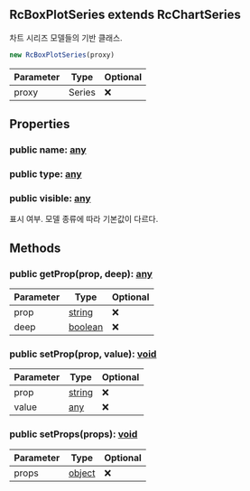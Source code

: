 ## RcBoxPlotSeries extends RcChartSeries
차트 시리즈 모델들의 기반 클래스.



```typescript
new RcBoxPlotSeries(proxy)
```
| Parameter | Type | Optional |
| ----------- | ----------- | ----------- |
| proxy | Series | ❌ |


## Properties
### public name: [any](https://www.typescriptlang.org/docs/handbook/2/everyday-types.html#any)

### public type: [any](https://www.typescriptlang.org/docs/handbook/2/everyday-types.html#any)

### public visible: [any](https://www.typescriptlang.org/docs/handbook/2/everyday-types.html#any)
표시 여부.
모델 종류에 따라 기본값이 다르다.

## Methods
### public getProp(prop, deep): [any](https://www.typescriptlang.org/docs/handbook/2/everyday-types.html#any)
| Parameter | Type | Optional |
| ----------- | ----------- | ----------- |
| prop | [string](https://developer.mozilla.org/en-US/docs/Web/JavaScript/Reference/Global_Objects/String) | ❌ |
| deep | [boolean](https://developer.mozilla.org/en-US/docs/Web/JavaScript/Reference/Global_Objects/Boolean) | ❌ |
### public setProp(prop, value): [void](https://developer.mozilla.org/en-US/docs/Web/JavaScript/Reference/Global_Objects/undefined)
| Parameter | Type | Optional |
| ----------- | ----------- | ----------- |
| prop | [string](https://developer.mozilla.org/en-US/docs/Web/JavaScript/Reference/Global_Objects/String) | ❌ |
| value | [any](https://www.typescriptlang.org/docs/handbook/2/everyday-types.html#any) | ❌ |
### public setProps(props): [void](https://developer.mozilla.org/en-US/docs/Web/JavaScript/Reference/Global_Objects/undefined)
| Parameter | Type | Optional |
| ----------- | ----------- | ----------- |
| props | [object](https://developer.mozilla.org/en-US/docs/Web/JavaScript/Reference/Global_Objects/Object) | ❌ |
